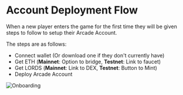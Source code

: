 
# Account Deployment Flow

When a new player enters the game for the first time they will be given steps to follow to setup their Arcade Account.

The steps are as follows:

- Connect wallet (Or download one if they don't currently have)
- Get ETH (**Mainnet**: Option to bridge, **Testnet**: Link to faucet)
- Get LORDS (**Mainnet**: Link to DEX, **Testnet**: Button to Mint)
- Deploy Arcade Account

<Image src="/onboarding.png" alt="Onboarding" height={400} width={750} />